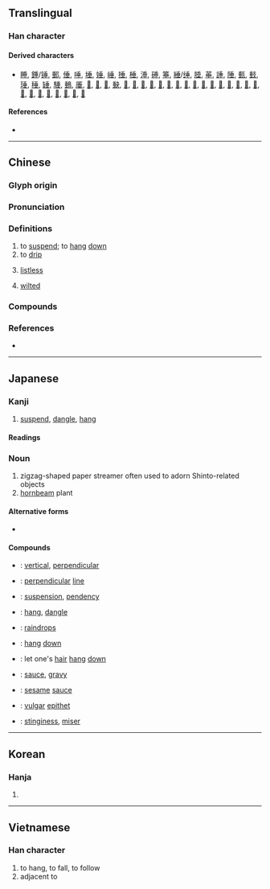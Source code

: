 {{also|埀|乗|重}}
{{character info/new}}
==Translingual==
{{stroke order|type=animate}}

===Han character===
{{Han char|rn=32|rad=土|as=05|sn=8|four=20104|canj=HJTM}}

====Derived characters====
* [[睡]], [[錘]]/[[锤]], [[郵]], [[倕]], [[唾]], [[埵]], [[娷]], [[崜]], [[捶]], [[棰]], [[涶]], [[硾]], [[箠]], [[綞]]/[[缍]], [[腄]], [[菙]], [[諈]], [[陲]], [[甀]], [[㩾]], [[㻔]], [[䅜]], [[䍋]], [[䮔]], [[䳠]], [[厜]], [[𠝶]], [[𡐱]], [[𡑈]], [[𡙇]], [[𢏴]], [[𢔝]], [[𢛉]], [[𢛲]], [[𢻩]], [[𣂩]], [[𣇦]], [[𤷣]], [[𥡭]], [[𦈼]], [[𦖋]], [[𦥻]], [[𧌯]], [[𨉡]], [[𨔠]], [[𨲉]], [[𩃒]], [[𩗰]], [[𩜀]], [[𩣷]], [[𩩞]], [[𩭦]], [[𩸫]], [[𫵌]]

====References====
* {{Han ref|kx=0227.160|dkj=05012|dj=0463.020|hdz=10432.050|uh=5782|ud=22402|bh=ABAB|bd=43947}}

----

==Chinese==
{{zh-forms|alt=埀,𡍮:ancient form,𠂹:ancient form,𠄒:ancient form,𠣔:ancient form}}

===Glyph origin===
{{Han etym}}

===Pronunciation===
{{zh-pron
|m=chuí
|c=seoi4
|mn=sûi/qz:sêr/tw,xm:sê/tw,zz:sôe
|mn_note=sûi - literary; sêr/sê/sôe - vernacular
|mn-t=sui5/suê5
|mn-t_note=suê5 - “listless; wilted”
|mc=y
|oc=y
|cat=v,mn:a
}}

===Definitions===
{{zh-hanzi}}

# to [[suspend]]; to [[hang]] [[down]]
# to [[drip]]
# {{lb|zh|Teochew}} [[listless]]
# {{lb|zh|Teochew}} [[wilted]]

===Compounds===
{{zh-der|垂愛|垂成|垂垂|垂釣|垂範|垂掛|垂花門|垂絕|垂老|垂淚|垂憐|垂簾聽政|垂柳|垂落|垂暮|垂念|垂盼|垂泣|垂青|垂示|垂手|垂首|垂死|垂體|垂涕|垂髫|垂頭喪氣|垂亡|垂危|垂問|垂涎|垂線|垂懸|垂詢|垂楊柳|垂衣拱手|垂直|垂直帶|垂直關係|垂直貿易|垂直起落飛機|垂直尾翼|下垂|並垂不朽|事敗垂成|低垂|公垂線|創業垂統|功垂竹帛|功墮垂成|功敗垂成|北垂|南垂|厄利垂亞|名垂不朽|名垂後世|名垂竹帛|名垂罔極|名垂青史|四垂|坐不垂堂|垂下|垂名|垂名竹帛|垂命|垂堂|垂察|垂心|垂憫|垂手可得|垂手而得|垂手過膝|垂披|垂拱|垂拱而治|垂教|垂於將來|垂棘|垂楊|垂橐|垂櫜|垂死掙扎|垂涎三尺|垂涎欲滴|垂照|垂璧|垂白|垂白上僂|垂白之親|垂直線|垂直起飛|垂直距離|垂直面|垂簾|垂統|垂絲|垂綸|垂線足|垂翅|垂聽|垂裕後昆|垂足|垂鑒|垂陰|垂露|垂面|垂頭|垂頭拱手|垂頭搨翼|垂首喪氣|垂馨千祀|垂髮|夜幕低垂|奄奄垂絕|德垂後裔|愴然垂首|懷金垂紫|懸壅垂|懸針垂露|披垂|拖紫垂青|拱手垂裳|敗於垂成|染指垂涎|永垂不朽|海立雲垂|涕淚交垂|獨垂青盼|眉垂目合|綈袍垂愛|綠楊垂柳|羊裘垂釣|耳垂|聯垂|胃下垂|腦下垂體|舯垂|艉垂標|艏垂標|西垂|邥垂|鉛垂線|飛蠅垂珠|饞涎欲垂|鳴琴垂拱}}

===References===
* {{R:nan:thcwdq}}

{{zh-cat|Intermediate}}

----

==Japanese==

===Kanji===
{{ja-kanji|grade=6|rs=土05}}

# [[suspend]], [[dangle]], [[hang]]

====Readings====
{{ja-readings
|goon=ずい
|kanon=すい
|kun=た-れる, た-らす, た-れ, なんなんと-す
|nanori=たる, だれ
}}

===Noun===
{{ja-noun|しで}}

# zigzag-shaped paper streamer often used to adorn Shinto-related objects
# [[hornbeam]] plant

====Alternative forms====
* {{ja-r|四手|しで}}

====Compounds====
{{top3}}
* {{ja-r|垂直|すいちょく}}: [[vertical]], [[perpendicular]]
* {{ja-r|垂線|すいせん}}: [[perpendicular]] [[line]]
* {{ja-r|懸垂|けんすい}}: [[suspension]], [[pendency]]
{{mid3}}
* {{ja-r|垂れ下がる|たれさがる}}: [[hang]], [[dangle]]
* {{ja-r|雨%垂れ|あま%だれ}}: [[raindrops]]
* {{ja-r|垂らす|たらす}}: [[hang]] [[down]]
* {{ja-r|髪を垂らす|かみをたらす}}: let one's [[hair]] [[hang]] [[down]]
{{mid3}}
* {{ja-r|垂れ|たれ}}: [[sauce]], [[gravy]]
* {{ja-r|胡麻垂れ|ごまだれ}}: [[sesame]] [[sauce]]
* {{ja-r|糞っ垂れ|くそったれ}}: [[vulgar]] [[epithet]]
* {{ja-r|しみっ垂れ|しみったれ}}: [[stinginess]], [[miser]]
{{bottom}}

----

==Korean==

===Hanja===
{{ko-hanja|hangeul=수}}

# {{rfdef|ko|sort=土05}}

----

==Vietnamese==

===Han character===
{{vi-hantu|thuỳ|rs=土05}}

# to hang, to fall, to follow
# adjacent to